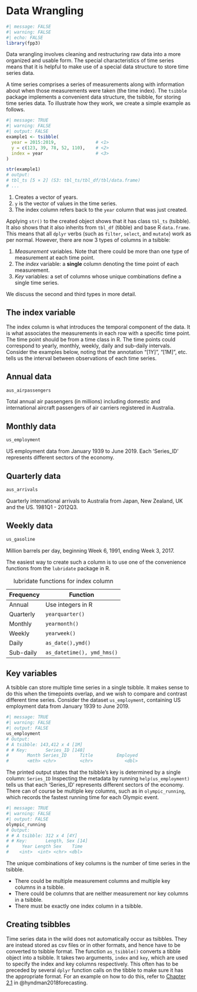 # Data Wrangling {#sec-wrangling}

```r
#| message: FALSE
#| warning: FALSE
#| echo: FALSE
library(fpp3)
```

Data wrangling involves cleaning and restructuring raw data into a more organized and usable form.
The special characteristics of time series means that it is helpful to make use of a special data structure to store time series data.

A time series comprises a series of measurements along with information about when those measurements were taken (the time index).
The `tsibble` package implements a convenient data structure, the tsibble, for storing time series data.
To illustrate how they work, we create a simple example as follows.

```r
#| message: TRUE
#| warning: FALSE
#| output: FALSE
example1 <- tsibble(
  year = 2015:2019,               # <1>
  y = c(123, 39, 78, 52, 110),    # <2>
  index = year                    # <3>
)

str(example1)
# output:
# tbl_ts [5 × 2] (S3: tbl_ts/tbl_df/tbl/data.frame)
# ...
```

1.  Creates a vector of years.
2.  `y` is the vector of values in the time series.
3.  The index column refers back to the `year` column that was just created.

Applying `str()` to the created object shows that it has class `tbl_ts` (tsibble). 
It also shows that it also inherits from `tbl_df` (tibble) and base R `data.frame`.
This means that all `dplyr` verbs (such as `filter`, `select`, and `mutate`) work as per normal.
However, there are now 3 types of columns in a tsibble:

1.  *Measurement* variables. Note that there could be more than one type of measurement at each time point.
2.  The *index* variable: a **single** column denoting the time point of each measurement.
3.  *Key* variables: a set of columns whose unique combinations define a single time series.

We discuss the second and third types in more detail.

## The index variable

The index column is what introduces the temporal component of the data. 
It is what associates the measurements in each row with a specific time point. 
The time point should be from a time class in R. 
The time points could correspond to yearly, monthly, weekly, daily and sub-daily intervals.
Consider the examples below, noting that the annotation "[1Y]", "[1M]", etc. tells us the interval between observations of each time series.

::: panel-tabset
## Annual data

```r
aus_airpassengers
```

Total annual air passengers (in millions) including domestic and international
aircraft passengers of air carriers registered in Australia.

## Monthly data

```r
us_employment
```

US employment data from January 1939 to June 2019. Each 'Series_ID' represents different sectors of the economy.

## Quarterly data

```r
aus_arrivals
```

Quarterly international arrivals to Australia from Japan, New Zealand, UK and
the US. 1981Q1 - 2012Q3.

## Weekly data

```r
us_gasoline
```

Million barrels per day, beginning Week 6, 1991, ending Week 3, 2017.
:::

The easiest way to create such a column is to use one of the convenience
functions from the `lubridate` package in R.

| Frequency | Function                   |
|-----------|----------------------------|
| Annual    | Use integers in R          |
| Quarterly | `yearquarter()`            |
| Monthly   | `yearmonth()`              |
| Weekly    | `yearweek()`               |
| Daily     | `as_date(),ymd()`          |
| Sub-daily | `as_datetime(), ymd_hms()` |

: lubridate functions for index column

## Key variables

A tsibble can store multiple time series in a single tsibble. 
It makes sense to do this when the timepoints overlap, and we wish to compare and contrast different time series.
Consider the dataset `us_employment`, containing US employment data from January 1939 to June 2019.

```r
#| message: TRUE
#| warning: FALSE
#| output: FALSE
us_employment
# Output:
# A tsibble: 143,412 x 4 [1M]
# # Key:       Series_ID [148]
#       Month Series_ID     Title         Employed
#       <mth> <chr>         <chr>            <dbl>
```

The printed output states that the tsibble's key is determined by a single column: `Series_ID`
Inspecting the metadata by running `help(us_employment)` tells us that each 'Series_ID' represents different sectors of the economy.
There can of course be multiple key columns, such as in `olympic_running`, which records the fastest running time for each Olympic event.

```r
#| message: TRUE
#| warning: FALSE
#| output: FALSE
olympic_running
# Output:
# # A tsibble: 312 x 4 [4Y]
# # Key:       Length, Sex [14]
#     Year Length Sex    Time
#    <int>  <int> <chr> <dbl>
```

The unique combinations of key columns is the number of time series in the
tsibble.


::: callout-note
-   There could be multiple measurement columns and multiple key columns in a
    tsibble.
-   There could be columns that are neither measurement nor key columns in a
    tsibble.
-   There must be exactly one index column in a tsibble.
:::

## Creating tsibbles

Time series data in the wild does not automatically occur as tsibbles.
They are instead stored as csv files or in other formats, and hence have to be converted to tsibble format.
The function `as_tsibble()` converts a tibble object into a tsibble.
It takes two arguments, `index` and `key`, which are used to specify the index and key columns respectively.
This often has to be preceded by several `dplyr` function calls on the tibble to make sure it has the appropriate format.
For an example on how to do this, refer to [Chapter 2.1](https://otexts.com/fpp3/tsibbles.html) in @hyndman2018forecasting.
